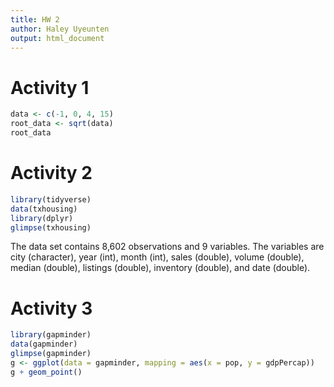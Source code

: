 ```yaml
---
title: HW 2
author: Haley Uyeunten
output: html_document
---
```


# Activity 1
```r
data <- c(-1, 0, 4, 15)
root_data <- sqrt(data)
root_data
```

# Activity 2
```r
library(tidyverse)
data(txhousing)
library(dplyr)
glimpse(txhousing)
```
The data set contains 8,602 observations and 9 variables. The variables are
city (character), year (int), month (int), sales (double), volume (double),
median (double), listings (double), inventory (double), and date (double). 

# Activity 3
```r
library(gapminder)
data(gapminder)
glimpse(gapminder)
g <- ggplot(data = gapminder, mapping = aes(x = pop, y = gdpPercap))
g + geom_point()
```